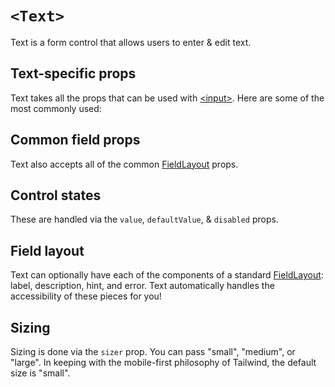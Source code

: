


<Meta of={Stories} />

# `<Text>`

Text is a form control that allows users to enter & edit text.

## Text-specific props

Text takes all the props that can be used with
[&lt;input&gt;](https://react.dev/reference/react-dom/components/input). Here
are some of the most commonly used:

<ArgTypes of={Stories} sort="requiredFirst" />

## Common field props

Text also accepts all of the common
[FieldLayout](/docs/components-fieldlayout--docs) props.

<ArgTypes of={FieldControl} sort="requiredFirst" />

## Control states

These are handled via the `value`, `defaultValue`, & `disabled` props.

<Canvas of={Stories.AllControlStates} sourceState="shown" />

## Field layout

Text can optionally have each of the components of a standard
[FieldLayout](/docs/components-fieldlayout--docs): label, description, hint, and
error. Text automatically handles the accessibility of these pieces for you!

<Canvas of={Stories.FieldLayout} sourceState="shown" />

## Sizing

Sizing is done via the `sizer` prop. You can pass "small", "medium", or "large".
In keeping with the mobile-first philosophy of Tailwind, the default size is
"small".

<Canvas of={Stories.AllSizes} sourceState="shown" />
